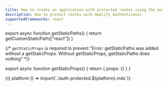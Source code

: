 ```yaml
---
title: How to create an application with protected routes using the Authenticator component
description: How to protect routes with Amplify Authenticator.
supportedFrameworks: react
---
```




export async function getStaticPaths() {
  return getCustomStaticPath(["react"])
}

{/*  `getStaticProps` is required to prevent "Error: getStaticPaths was added without a getStaticProps. Without getStaticProps, getStaticPaths does nothing" */}

export async function getStaticProps() {
  return { props: {} }
}

<Fragment>
  {({ platform }) => import(`./auth-protected.${platform}.mdx`)}
</Fragment>
